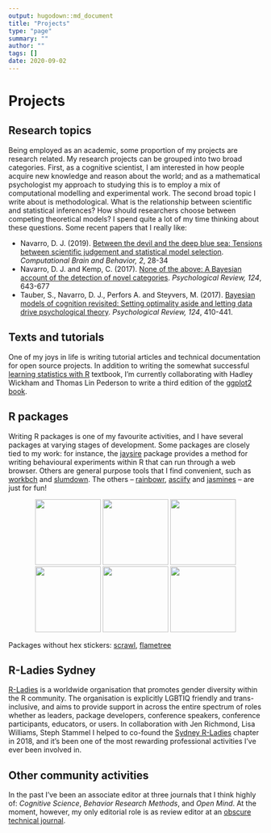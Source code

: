 ```yaml
---
output: hugodown::md_document
title: "Projects"
type: "page"
summary: ""
author: ""
tags: []
date: 2020-09-02
---
```



# Projects

## Research topics

Being employed as an academic, some proportion of my projects are research related. My research projects can be grouped into two broad categories. First, as a cognitive scientist, I am interested in how people acquire new knowledge and reason about the world; and as a mathematical psychologist my approach to studying this is to employ a mix of computational modelling and experimental work. The second broad topic I write about is methodological. What is the relationship between scientific and statistical inferences? How should researchers choose between competing theoretical models? I spend quite a lot of my time thinking about these questions. Some recent papers that I really like: 

  - Navarro, D. J. (2019). [Between the devil and the deep blue sea: Tensions between scientific judgement and statistical model selection](https://doi.org/10.31234/osf.io/39q8y). *Computational Brain and Behavior, 2*, 28-34
  - Navarro, D. J. and Kemp, C. (2017). [None of the above: A Bayesian account of the detection of novel categories](https://doi.org/10.31234/osf.io/szr4u). *Psychological Review, 124*, 643-677 
  - Tauber, S., Navarro, D. J., Perfors A. and Steyvers, M. (2017). [Bayesian models of cognition revisited: Setting optimality aside and letting data drive psychological theory](https://doi.org/10.31234/osf.io/25gcm). *Psychological Review, 124*, 410-441.

## Texts and tutorials

One of my joys in life is writing tutorial articles and technical documentation for open source projects. In addition to writing the somewhat successful [learning statistics with R](https://learningstatisticswithr.com) textbook, I'm currently collaborating with Hadley Wickham and Thomas Lin Pederson to write a third edition of the [ggplot2 book](https://ggplot2-book.org).


## R packages

Writing R packages is one of my favourite activities, and I have several packages at varying stages of development. Some packages are closely tied to my work: for instance, the [jaysire](https://jaysire.djnavarro.net) package provides a method for writing behavioural experiments within R that can run through a web browser. Others are general purpose tools that I find convenient, such as [workbch](https://workbch.djnavarro.net) and [slumdown](https://slumdown.djnavarro.net). The others -- [rainbowr](https://rainbowr.djnavarro.net), [asciify](https://asciify.djnavarro.net) and [jasmines](https://jasmines.djnavarro.net) -- are just for fun! 

<p align="center">
<a href="https://jaysire.djnavarro.net"><img src="/projects/jaysire.png" width="130px"></a>
<a href="https://rainbowr.djnavarro.net"><img src="/projects/rainbowr.png" width="130px"></a>
<a href="https://asciify.djnavarro.net"><img src="/projects/asciify.png" width="130px"></a>
<a href="https://workbch.djnavarro.net"><img src="/projects/workbch.png" width="130px"></a>
<a href="https://slumdown.djnavarro.net"><img src="/projects/slumdown.png" width="130px"></a>
<a href="https://jasmines.djnavarro.net"><img src="/projects/jasmines.png" width="130px"></a>
</p>

Packages without hex stickers: [scrawl](https://scrawl.djnavarro.net), [flametree](https://flametree.djnavarro.net)


## R-Ladies Sydney

[R-Ladies](https://rladies.org/) is a worldwide organisation that promotes gender diversity within the R community. The organisation is explicitly LGBTIQ friendly and trans-inclusive, and aims to provide support in across the entire spectrum of roles whether as leaders, package developers, conference speakers, conference participants, educators, or users. In collaboration with Jen Richmond, Lisa Williams, Steph Stammel I helped to co-found the [Sydney R-Ladies](https://rladiessydney.org/) chapter in 2018, and it's been one of the most rewarding professional activities I've ever been involved in.

## Other community activities 

In the past I've been an associate editor at three journals that I think highly of: *Cognitive Science*, *Behavior Research Methods*, and *Open Mind*. At the moment, however, my only editorial role is as review editor at an [obscure technical journal](https://www.sciencemag.org/).
